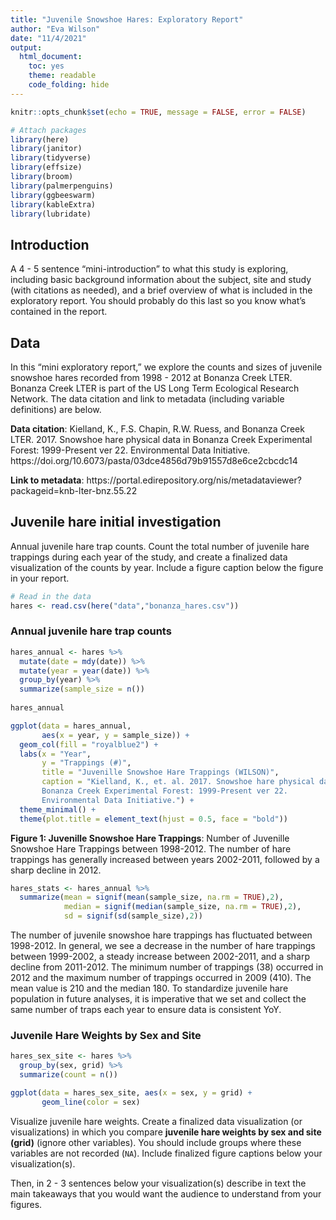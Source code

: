 ```yaml
---
title: "Juvenile Snowshoe Hares: Exploratory Report"
author: "Eva Wilson"
date: "11/4/2021"
output: 
  html_document: 
    toc: yes
    theme: readable
    code_folding: hide
---
```


```r
knitr::opts_chunk$set(echo = TRUE, message = FALSE, error = FALSE)

# Attach packages
library(here)
library(janitor)
library(tidyverse)
library(effsize)
library(broom)
library(palmerpenguins)
library(ggbeeswarm)
library(kableExtra)
library(lubridate)
```

## Introduction 

A 4 - 5 sentence "mini-introduction" to what this study is exploring, including basic background information about the subject, site and study (with citations as needed), and a brief overview of what is included in the exploratory report. You should probably do this last so you know what’s contained in the report.

## Data

In this “mini exploratory report,” we explore the counts and sizes of juvenile snowshoe hares recorded from 1998 - 2012 at Bonanza Creek LTER. Bonanza Creek LTER is part of the US Long Term Ecological Research Network. The data citation and link to metadata (including variable definitions) are below.

**Data citation**: Kielland, K., F.S. Chapin, R.W. Ruess, and Bonanza Creek LTER. 2017. Snowshoe hare physical data in Bonanza Creek Experimental Forest: 1999-Present ver 22. Environmental Data Initiative. https://doi.org/10.6073/pasta/03dce4856d79b91557d8e6ce2cbcdc14

**Link to metadata**: https://portal.edirepository.org/nis/metadataviewer?packageid=knb-lter-bnz.55.22

## Juvenile hare initial investigation

Annual juvenile hare trap counts. Count the total number of juvenile hare trappings during each year of the study, and create a finalized data visualization of the counts by year. Include a figure caption below the figure in your report. 

```r
# Read in the data
hares <- read.csv(here("data","bonanza_hares.csv")) 
```

### Annual juvenile hare trap counts

```r
hares_annual <- hares %>% 
  mutate(date = mdy(date)) %>% 
  mutate(year = year(date)) %>% 
  group_by(year) %>% 
  summarize(sample_size = n())
            
hares_annual
```
```r
ggplot(data = hares_annual, 
       aes(x = year, y = sample_size)) +
  geom_col(fill = "royalblue2") +
  labs(x = "Year",
       y = "Trappings (#)",
       title = "Juvenille Snowshoe Hare Trappings (WILSON)",
       caption = "Kielland, K., et. al. 2017. Snowshoe hare physical data in
       Bonanza Creek Experimental Forest: 1999-Present ver 22. 
       Environmental Data Initiative.") +
  theme_minimal() +
  theme(plot.title = element_text(hjust = 0.5, face = "bold"))
```
**Figure 1: Juvenille Snowshoe Hare Trappings**: Number of Juvenille Snowshoe Hare Trappings between 1998-2012. The number of hare trappings has generally increased between years 2002-2011, followed by a sharp decline in 2012. 

```r
hares_stats <- hares_annual %>% 
  summarize(mean = signif(mean(sample_size, na.rm = TRUE),2), 
            median = signif(median(sample_size, na.rm = TRUE),2), 
            sd = signif(sd(sample_size),2)) 
```

The number of juvenile snowshoe hare trappings has fluctuated between 1998-2012. In general, we see a decrease in the number of hare trappings between 1999-2002, a steady increase between 2002-2011, and a sharp decline from 2011-2012. The minimum number of trappings (38) occurred in 2012 and the maximum number of trappings occurred in 2009 (410). The mean value is 210 and the median 180. To standardize juvenile hare population in future analyses, it is imperative that we set and collect the same number of traps each year to ensure data is consistent YoY. 

### Juvenile Hare Weights by Sex and Site 

```r
hares_sex_site <- hares %>% 
  group_by(sex, grid) %>% 
  summarize(count = n())

ggplot(data = hares_sex_site, aes(x = sex, y = grid) +
       geom_line(color = sex)
```

Visualize juvenile hare weights. Create a finalized data visualization (or visualizations) in which you compare **juvenile hare weights by sex and site (grid)** (ignore other variables). You should include groups where these variables are not recorded (`NA`). Include finalized figure captions below your visualization(s).

Then, in 2 - 3 sentences below your visualization(s) describe in text the main takeaways that you would want the audience to understand from your figures.

